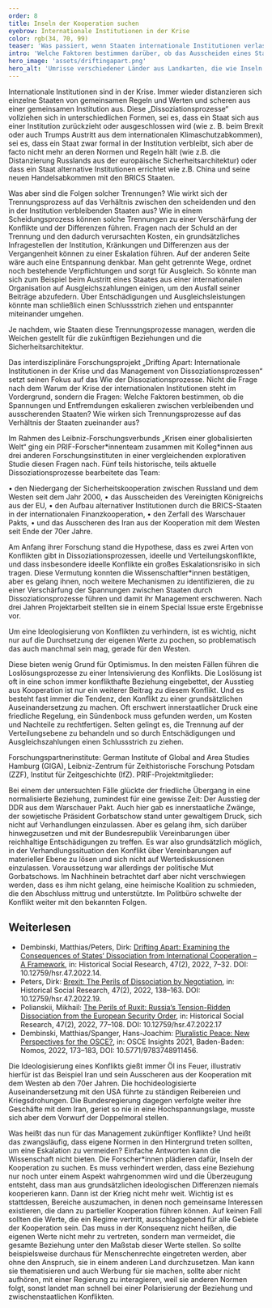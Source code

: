 ```yaml
---
order: 8
title: Inseln der Kooperation suchen
eyebrow: Internationale Institutionen in der Krise
color: rgb(34, 70, 99)
teaser: 'Was passiert, wenn Staaten internationale Institutionen verlassen? Ist die Zusammenarbeit für immer gescheitert? Das Forschungsprojekt *Drifting Apart* hat fünf solcher Dissoziationsprozesse analysiert.'
intro: 'Welche Faktoren bestimmen darüber, ob das Ausscheiden eines Staates aus einer Institution einen Konflikt weiter eskaliert oder nicht? Darauf fokussierte das interdisziplinäre Forschungsprojekt „Drifting Apart: Internationale Institutionen in der Krise und das Management von Dissoziationsprozessen“, das 2022 erfolgreich mit einem Special Issue abgeschlossen wurde.'
hero_image: 'assets/driftingapart.png'
hero_alt: 'Umrisse verschiedener Länder aus Landkarten, die wie Inseln angeordnet sind'
---
```


<Leadin>Internationale Institutionen sind</Leadin> in der Krise. Immer wieder distanzieren sich einzelne Staaten von gemeinsamen Regeln und Werten und scheren aus einer gemeinsamen Institution aus. Diese „Dissoziationsprozesse“ vollziehen sich in unterschiedlichen Formen, sei es, dass ein Staat sich aus einer Institution zurückzieht oder ausgeschlossen wird (wie z. B. beim Brexit oder auch Trumps Austritt aus dem internationalen Klimaschutzabkommen), sei es, dass ein Staat zwar formal in der Institution verbleibt, sich aber de facto nicht mehr an deren Normen und Regeln hält (wie z.B. die Distanzierung Russlands aus der europäische Sicherheitsarchitektur) oder dass ein Staat alternative Institutionen errichtet wie z.B. China und seine neuen Handelsabkommen mit den BRICS Staaten. 

Was aber sind die Folgen solcher Trennungen? Wie wirkt sich der Trennungsprozess auf das Verhältnis zwischen den scheidenden und den in der Institution verbleibenden Staaten aus? Wie in einem Scheidungsprozess können solche Trennungen zu einer Verschärfung der Konflikte und der Differenzen führen. Fragen nach der Schuld an der Trennung und den dadurch verursachten Kosten, ein grundsätzliches Infragestellen der Institution, Kränkungen und Differenzen aus der Vergangenheit können zu einer Eskalation führen. Auf der anderen Seite wäre auch eine Entspannung denkbar. Man geht getrennte Wege, ordnet noch bestehende Verpflichtungen und sorgt für Ausgleich. So könnte man sich zum Beispiel beim Austritt eines Staates aus einer internationalen Organisation auf Ausgleichszahlungen einigen, um den Ausfall seiner Beiträge abzufedern. Über Entschädigungen und Ausgleichsleistungen könnte man schließlich einen Schlussstrich ziehen und entspannter miteinander umgehen.

Je nachdem, wie Staaten diese Trennungsprozesse managen, werden die Weichen gestellt für die zukünftigen Beziehungen und die Sicherheitsarchitektur.

Das interdisziplinäre Forschungsprojekt „Drifting Apart: Internationale Institutionen in der Krise und das Management von Dissoziationsprozessen“ setzt seinen Fokus auf das Wie der Dissoziationsprozesse. Nicht die Frage nach dem Warum der Krise der internationalen Institutionen steht im Vordergrund, sondern die Fragen: Welche Faktoren bestimmen, ob die Spannungen und Entfremdungen eskalieren zwischen verbleibenden und ausscherenden Staaten? Wie wirken sich Trennungsprozesse auf das Verhältnis der Staaten zueinander aus?

Im Rahmen des Leibniz-Forschungsverbunds „Krisen einer globalisierten Welt“ ging ein PRIF-Forscher\*innenteam zusammen mit Kolleg\*innen aus drei anderen Forschungsinstituten in einer vergleichenden explorativen Studie diesen Fragen nach. Fünf teils historische, teils aktuelle Dissoziationsprozesse bearbeitete das Team:

•	den Niedergang der Sicherheitskooperation zwischen Russland und dem Westen seit dem Jahr 2000,
•	das Ausscheiden des Vereinigten Königreichs aus der EU,
•	den Aufbau alternativer Institutionen durch die BRICS-Staaten in der internationalen Finanzkooperation,
•	den Zerfall des Warschauer Pakts,
•	und das Ausscheren des Iran aus der Kooperation mit dem Westen seit Ende der 70er Jahre.

Am Anfang ihrer Forschung stand die Hypothese, dass es zwei Arten von Konflikten gibt in Dissoziationsprozessen, ideelle und Verteilungskonflikte, und dass insbesondere ideelle Konflikte ein großes Eskalationsrisiko in sich tragen. Diese Vermutung konnten die Wissenschaftler*innen bestätigen, aber es gelang ihnen, noch weitere Mechanismen zu identifizieren, die zu einer Verschärfung der Spannungen zwischen Staaten durch Dissoziationsprozesse führen und damit ihr Management erschweren. Nach drei Jahren Projektarbeit stellten sie in einem Special Issue erste Ergebnisse vor.

<Quote cite="Dirk Peters">

Um eine Ideologisierung von Konflikten zu verhindern, ist es wichtig, nicht nur auf die Durchsetzung der eigenen Werte zu pochen, so problematisch das auch manchmal sein mag, gerade für den Westen.

</Quote>

Diese bieten wenig Grund für Optimismus. In den meisten Fällen führen die Loslösungsprozesse zu einer Intensivierung des Konflikts. Die Loslösung ist oft in eine schon immer konflikthafte Beziehung eingebettet, der Ausstieg aus Kooperation ist nur ein weiterer Beitrag zu diesem Konflikt. Und es besteht fast immer die Tendenz, den Konflikt zu einer grundsätzlichen Auseinandersetzung zu machen. Oft erschwert innerstaatlicher Druck eine friedliche Regelung, ein Sündenbock muss gefunden werden, um Kosten und Nachteile zu rechtfertigen. Selten gelingt es, die Trennung auf der Verteilungsebene zu behandeln und so durch Entschädigungen und Ausgleichszahlungen einen Schlussstrich zu ziehen.

<PersonList title="Über das Projekt">
Forschungspartnerinstitute: German Institute of Global and Area Studies Hamburg (GIGA), Leibniz-Zentrum für Zeithistorische Forschung Potsdam (ZZF), Institut für Zeitgeschichte (IfZ).
PRIF-Projektmitglieder: 

  <Person name="Prof. Dr. Nicole Deitelhoff (Leitung)" image="assets/Nicole-drifting_apart_RGB.png" >
</Person>
  <Person name="Dr. Matthias Dembinski" image="assets/Matthias_RGB.png" >
</Person>
  <Person name="Dr. Dirk Peters" image="assets/Dirk_drifting-apart_RGB.png" >
</Person>
  <Person name="Mikhail Polianskii" image="assets/Mikhail_RGB.png" >
</Person>
</PersonList>

Bei einem der untersuchten Fälle glückte der friedliche Übergang in eine normalisierte Beziehung, zumindest für eine gewisse Zeit: Der Ausstieg der DDR aus dem Warschauer Pakt. Auch hier gab es innerstaatliche Zwänge, der sowjetische Präsident Gorbatschow stand unter gewaltigem Druck, sich nicht auf Verhandlungen einzulassen. Aber es gelang ihm, sich darüber hinwegzusetzen und mit der Bundesrepublik Vereinbarungen über reichhaltige Entschädigungen zu treffen. Es war also grundsätzlich möglich, in der Verhandlungssituation den Konflikt über Vereinbarungen auf materieller Ebene zu lösen und sich nicht auf Wertediskussionen einzulassen. Voraussetzung war allerdings der politische Mut Gorbatschows. Im Nachhinein betrachtet darf aber nicht verschwiegen werden, dass es ihm nicht gelang, eine heimische Koalition zu schmieden, die den Abschluss mittrug und unterstützte. Im Politbüro schwelte der Konflikt weiter mit den bekannten Folgen.

<Notes>

## Weiterlesen
- Dembinski, Matthias/Peters, Dirk: [Drifting Apart: Examining the Consequences of States‘ Dissociation from International Cooperation – A Framework](https://www.ssoar.info/ssoar/handle/document/81676?locale-attribute=en), in: Historical Social Research, 47(2), 2022, 7–32. DOI: 10.12759/hsr.47.2022.14.
- Peters, Dirk: [Brexit: The Perils of Dissociation by Negotiation](https://www.ssoar.info/ssoar/handle/document/81681), in: Historical Social Research, 47(2), 2022, 138–163. DOI: 10.12759/hsr.47.2022.19.
- Polianskii, Mikhail: [The Perils of Ruxit: Russia‘s Tension-Ridden Dissociation from the European Security Order](https://www.ssoar.info/ssoar/handle/document/81679), in: Historical Social Research, 47(2), 2022, 77–108. DOI: 10.12759/hsr.47.2022.17
- Dembinski, Matthias/Spanger, Hans-Joachim: [Pluralistic Peace: New Perspectives for the OSCE?](https://www.nomos-elibrary.de/10.5771/9783748911456/osce-insights-2021?page=1), in: OSCE Insights 2021, Baden-Baden: Nomos, 2022, 173–183, DOI: 10.5771/9783748911456.

</Notes>

Die Ideologisierung eines Konflikts gießt immer Öl ins Feuer, illustrativ hierfür ist das Beispiel Iran und sein Ausscheren aus der Kooperation mit dem Westen ab den 70er Jahren. Die hochideologisierte Auseinandersetzung mit den USA führte zu ständigen Reibereien und Kriegsdrohungen. Die Bundesregierung dagegen verfolgte weiter ihre Geschäfte mit dem Iran, geriet so nie in eine Hochspannungslage, musste sich aber dem Vorwurf der Doppelmoral stellen. 

Was heißt das nun für das Management zukünftiger Konflikte? Und heißt das zwangsläufig, dass eigene Normen in den Hintergrund treten sollten, um eine Eskalation zu vermeiden? Einfache Antworten kann die Wissenschaft nicht bieten. Die Forscher*innen plädieren dafür, Inseln der Kooperation zu suchen. Es muss verhindert werden, dass eine Beziehung nur noch unter einem Aspekt wahrgenommen wird und die Überzeugung entsteht, dass man aus grundsätzlichen ideologischen Differenzen niemals kooperieren kann. Dann ist der Krieg nicht mehr weit. Wichtig ist es stattdessen, Bereiche auszumachen, in denen noch gemeinsame Interessen existieren, die dann zu partieller Kooperation führen können. Auf keinen Fall sollten die Werte, die ein Regime vertritt, ausschlaggebend für alle Gebiete der Kooperation sein. Das muss in der Konsequenz nicht heißen, die eigenen Werte nicht mehr zu vertreten, sondern man vermeidet, die gesamte Beziehung unter den Maßstab dieser Werte stellen.  So sollte beispielsweise durchaus für Menschenrechte eingetreten werden, aber ohne den Anspruch, sie in einem anderen Land durchzusetzen. Man kann sie thematisieren und auch Werbung für sie machen, sollte aber nicht aufhören, mit einer Regierung zu interagieren, weil sie anderen Normen folgt, sonst landet man schnell bei einer Polarisierung der Beziehung und zwischenstaatlichen Konflikten.


